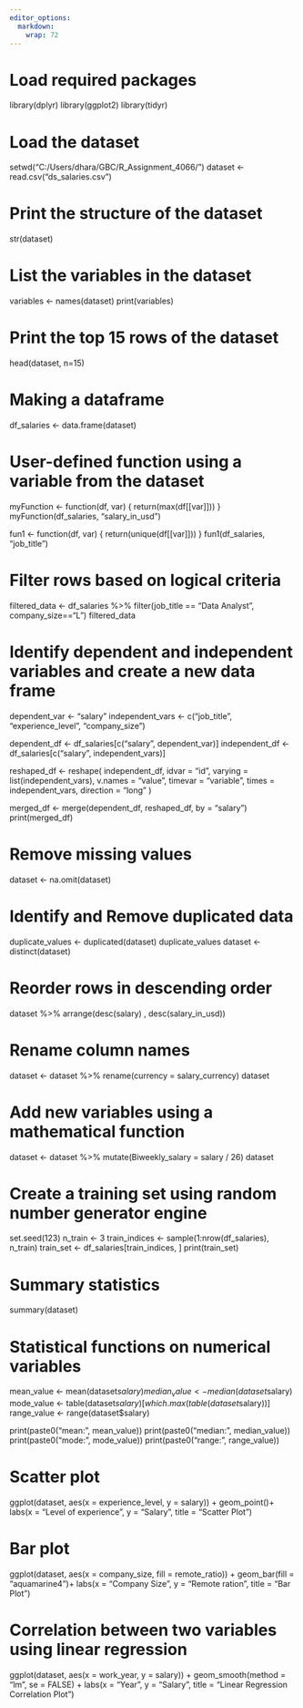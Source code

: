 ---
editor_options: 
  markdown: 
    wrap: 72
---

# Load required packages

library(dplyr) library(ggplot2) library(tidyr)

# Load the dataset

setwd("C:/Users/dhara/GBC/R_Assignment_4066/") dataset \<-
read.csv("ds_salaries.csv")

# Print the structure of the dataset

str(dataset)

# List the variables in the dataset

variables \<- names(dataset) print(variables)

# Print the top 15 rows of the dataset

head(dataset, n=15)

# Making a dataframe

df_salaries \<- data.frame(dataset)

# User-defined function using a variable from the dataset

myFunction \<- function(df, var) { return(max(df[[var]])) }
myFunction(df_salaries, "salary_in_usd")

fun1 \<- function(df, var) { return(unique(df[[var]])) }
fun1(df_salaries, "job_title")

# Filter rows based on logical criteria

filtered_data \<- df_salaries %\>% filter(job_title == "Data Analyst",
company_size=="L") filtered_data

# Identify dependent and independent variables and create a new data frame

dependent_var \<- "salary" independent_vars \<- c("job_title",
"experience_level", "company_size")

dependent_df \<- df_salaries[c("salary", dependent_var)] independent_df
\<- df_salaries[c("salary", independent_vars)]

reshaped_df \<- reshape( independent_df, idvar = "id", varying =
list(independent_vars), v.names = "value", timevar = "variable", times =
independent_vars, direction = "long" )

merged_df \<- merge(dependent_df, reshaped_df, by = "salary")
print(merged_df)

# Remove missing values

dataset \<- na.omit(dataset)

# Identify and Remove duplicated data

duplicate_values \<- duplicated(dataset) duplicate_values dataset \<-
distinct(dataset)

# Reorder rows in descending order

dataset %\>% arrange(desc(salary) , desc(salary_in_usd))

# Rename column names

dataset \<- dataset %\>% rename(currency = salary_currency) dataset

# Add new variables using a mathematical function

dataset \<- dataset %\>% mutate(Biweekly_salary = salary / 26) dataset

# Create a training set using random number generator engine

set.seed(123) n_train \<- 3 train_indices \<-
sample(1:nrow(df_salaries), n_train) train_set \<-
df_salaries[train_indices, ] print(train_set)

# Summary statistics

summary(dataset)

# Statistical functions on numerical variables

mean_value \<-
mean(dataset$salary) median_value <- median(dataset$salary) mode_value
\<- table(dataset$salary)[which.max(table(dataset$salary))] range_value
\<- range(dataset\$salary)

print(paste0("mean: ", mean_value)) print(paste0("median: ",
median_value)) print(paste0("mode: ", mode_value)) print(paste0("range:
", range_value))

# Scatter plot

ggplot(dataset, aes(x = experience_level, y = salary)) + geom_point()+
labs(x = "Level of experience", y = "Salary", title = "Scatter Plot")

# Bar plot

ggplot(dataset, aes(x = company_size, fill = remote_ratio)) +
geom_bar(fill = "aquamarine4")+ labs(x = "Company Size", y = "Remote
ration", title = "Bar Plot")

# Correlation between two variables using linear regression

ggplot(dataset, aes(x = work_year, y = salary)) + geom_smooth(method =
"lm", se = FALSE) + labs(x = "Year", y = "Salary", title = "Linear
Regression Correlation Plot")
